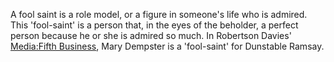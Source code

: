 A fool saint is a role model, or a figure in someone's life who is admired. This 'fool-saint' is a person that, in the eyes of the beholder, a perfect person because he or she is admired so much. In Robertson Davies' [[Media:Fifth Business]], Mary Dempster is a 'fool-saint' for Dunstable Ramsay.

{{stub}}